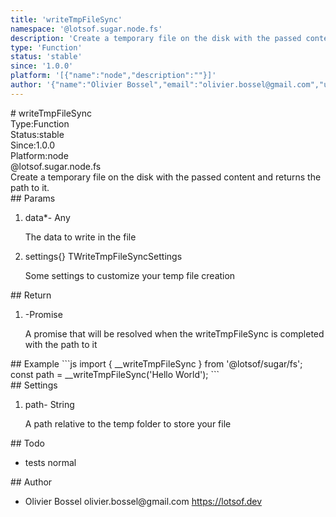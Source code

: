```yaml
---
title: 'writeTmpFileSync'
namespace: '@lotsof.sugar.node.fs'
description: 'Create a temporary file on the disk with the passed content and returns the path to it.'
type: 'Function'
status: 'stable'
since: '1.0.0'
platform: '[{"name":"node","description":""}]'
author: '{"name":"Olivier Bossel","email":"olivier.bossel@gmail.com","url":"https://lotsof.dev"}'
---
```

<div class="docmap-mdx">
# writeTmpFileSync
<div class="_metas">
<div class="_type"><span class="_type-label">Type:</span><span class="_type-value">Function</span></div>
<div class="_status"><span class="_status-label">Status:</span><span class="_status-value -stable">stable</span></div>
<div class="_since"><span class="_since-label">Since:</span><span class="_since-value">1.0.0</span></div>
<div class="_platform"><span class="_platform-label">Platform:</span><span class="_platform-value -node">node</span></div>
</div>
<div class="_namespace">@lotsof.sugar.node.fs</div>
<div class="_description typo-lead typo-format">
Create a temporary file on the disk with the passed content and returns the path
to it.
</div>
<div class="_params">
## Params
<ol class="_list">
<li class="_item">
<span class="_name">data<span class="_required">*</span></span><span class="_default">-</span> <span class="_type">Any</span>
<p class="_description">The data to write in the file</p>
</li>
<li class="_item">
<span class="_name">settings</span><span class="_default">&lcub;&rcub;</span> <span class="_type">TWriteTmpFileSyncSettings</span>
<p class="_description">Some settings to customize your temp file creation</p>
</li>
</ol>
</div>
<div class="_return">
## Return
<ol class="_list">
<li class="_item">
<span class="_default">-</span><span class="_type">Promise</span>
<p class="_description">A promise that will be resolved when the writeTmpFileSync is completed with the path to it</p>
</li>
</ol>
</div>
<div class="_examples">
## Example
```js
import { __writeTmpFileSync } from '@lotsof/sugar/fs';
const path = __writeTmpFileSync('Hello World');
```
</div>
<div class="_settings">
## Settings
<ol class="_list">
<li class="_item">
<span class="_name">path</span><span class="_default">-</span> <span class="_type">String</span>
<p class="_description">A path relative to the temp folder to store your file</p>
</li>
</ol>
</div>
<div class="_todo">
## Todo
<ul class="_list">
<li class="_item">
<span class="_description">tests</span>
<span class="_priority -normal">normal</span>
</li>
</ul>
</div>
<div class="_author">
## Author
<ul class="_list">
<li class="_item">
<span class="_name">Olivier Bossel</span>
<span class="_email">olivier.bossel@gmail.com</span>
<a href="https://lotsof.dev" target="_blank" class="_url">https://lotsof.dev</a>
</li>
</ul>
</div>
</div>